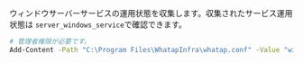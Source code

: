 ウィンドウサーバーサービスの運用状態を収集します。収集されたサービス運用状態は<Cmdname sid="category" className="uitext" /> `server_windows_service`で確認できます。

```bash title='Windows Powershell'
# 管理者権限が必要です。
Add-Content -Path "C:\Program Files\WhatapInfra\whatap.conf" -Value "winservice.enabled=true"
```
